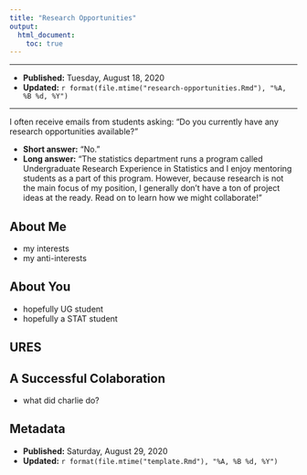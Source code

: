 ```yaml
---
title: "Research Opportunities"
output:
  html_document:
    toc: true
---
```


***

- **Published:** Tuesday, August 18, 2020
- **Updated:** `r format(file.mtime("research-opportunities.Rmd"), "%A, %B %d, %Y")`

***

I often receive emails from students asking: "Do you currently have any research opportunities available?"

- **Short answer:** "No."
- **Long answer:** "The statistics department runs a program called Undergraduate Research Experience in Statistics and I enjoy mentoring students as a part of this program. However, because research is not the main focus of my position, I generally don't have a ton of project ideas at the ready. Read on to learn how we might collaborate!"

## About Me

- my interests
- my anti-interests

## About You

- hopefully UG student
- hopefully a STAT student

## URES

## A Successful Colaboration

- what did charlie do?


## Metadata {-}

- **Published:** Saturday, August 29, 2020
- **Updated:** `r format(file.mtime("template.Rmd"), "%A, %B %d, %Y")`

